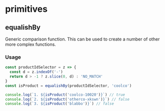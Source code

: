 # primitives



## equalishBy
Generic comparison function.
This can be used to create a number of other more complex functions.
### Usage
```js
const productIdSelector = z => {
  const d = z.indexOf('-')
  return d > -1 ? z.slice(0, d) : 'NO_MATCH'
}
const isProduct = equalishBy(productIdSelector, 'coolco')

console.log(`1. ${isProduct('coolco-10020')}`) // true
console.log(`2. ${isProduct('otherco-xkswn')}`) // false
console.log(`3. ${isProduct('blabbo')}`) // false
```